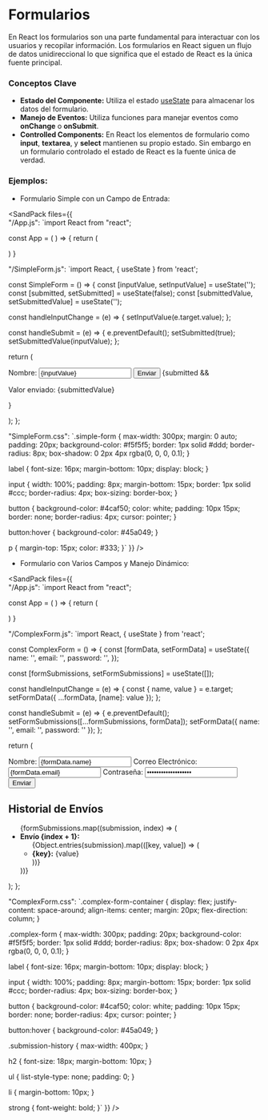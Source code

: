 
# Formularios

En React los formularios son una parte fundamental para interactuar con los usuarios y recopilar información. 
Los formularios en React siguen un flujo de datos unidireccional lo que significa que el estado de React es la única fuente principal. 

### Conceptos Clave

- **Estado del Componente:** Utiliza el estado [useState](/docs/conceptos-de-react-04-hooks--docs) para almacenar los datos del formulario.
- **Manejo de Eventos:** Utiliza funciones para manejar eventos como **onChange** o **onSubmit**.
- **Controlled Components:** En React los elementos de formulario como **input**, **textarea**, y **select** mantienen su propio estado. 
Sin embargo en un formulario controlado el estado de React es la fuente única de verdad.

### Ejemplos:
-  Formulario Simple con un Campo de Entrada:

<SandPack 
files={{    
"/App.js": 
`import React from "react";

 const App = ( ) => {
   return (
    <div>
      <SimpleForm />
    </div>
  ) 
 }


"/SimpleForm.js":
`import React, { useState } from 'react';

const SimpleForm = () => {
  const [inputValue, setInputValue] = useState('');
  const [submitted, setSubmitted] = useState(false);
  const [submittedValue, setSubmittedValue] = useState('');

  const handleInputChange = (e) => {
    setInputValue(e.target.value);
  };

  const handleSubmit = (e) => {
    e.preventDefault();
    setSubmitted(true);
    setSubmittedValue(inputValue);
  };

  return (
    <form className="simple-form" onSubmit={handleSubmit}>
      <label htmlFor="nameInput">
        Nombre:
        <input
          id="nameInput"
          type="text"
          value={inputValue}
          onChange={handleInputChange}
        />
      </label>
      <button type="submit">Enviar</button>
      {submitted && <p>Valor enviado: {submittedValue}</p>}
    </form>
  );
};


"SimpleForm.css":
`.simple-form {
  max-width: 300px;
  margin: 0 auto;
  padding: 20px;
  background-color: #f5f5f5;
  border: 1px solid #ddd;
  border-radius: 8px;
  box-shadow: 0 2px 4px rgba(0, 0, 0, 0.1);
}

label {
  font-size: 16px;
  margin-bottom: 10px;
  display: block;
}

input {
  width: 100%;
  padding: 8px;
  margin-bottom: 15px;
  border: 1px solid #ccc;
  border-radius: 4px;
  box-sizing: border-box;
}

button {
  background-color: #4caf50;
  color: white;
  padding: 10px 15px;
  border: none;
  border-radius: 4px;
  cursor: pointer;
}

button:hover {
  background-color: #45a049;
}

p {
  margin-top: 15px;
  color: #333;
}`
}}
/>

- Formulario con Varios Campos y Manejo Dinámico:

<SandPack 
files={{    
"/App.js": 
`import React from "react";

 const App = ( ) => {
   return (
    <div>
      <ComplexForm />
    </div>
  ) 
 }


"/ComplexForm.js":
`import React, { useState } from 'react';

const ComplexForm = () => {
  const [formData, setFormData] = useState({
    name: '',
    email: '',
    password: '',
  });

  const [formSubmissions, setFormSubmissions] = useState([]);

  const handleInputChange = (e) => {
    const { name, value } = e.target;
    setFormData({ ...formData, [name]: value });
  };

  const handleSubmit = (e) => {
    e.preventDefault();
    setFormSubmissions([...formSubmissions, formData]);
    setFormData({ name: '', email: '', password: '' });
  };

  return (
    <div className="complex-form-container">
      <form onSubmit={handleSubmit} className="complex-form">
        <label htmlFor="nameInput">
          Nombre:
          <input
            id="nameInput"
            type="text"
            name="name"
            value={formData.name}
            onChange={handleInputChange}
          />
        </label>
        <label htmlFor="emailInput">
          Correo Electrónico:
          <input
            id="emailInput"
            type="email"
            name="email"
            value={formData.email}
            onChange={handleInputChange}
          />
        </label>
        <label htmlFor="passwordInput">
          Contraseña:
          <input
            id="passwordInput"
            type="password"
            name="password"
            value={formData.password}
            onChange={handleInputChange}
          />
        </label>
        <button type="submit">Enviar</button>
      </form>
      <div className="submission-history">
        <h2>Historial de Envíos</h2>
        <ul>
          {formSubmissions.map((submission, index) => (
            <li key={index}>
              <strong>Envío {index + 1}:</strong>
              <ul>
                {Object.entries(submission).map(([key, value]) => (
                  <li key={key}>
                    <strong>{key}:</strong> {value}
                  </li>
                ))}
              </ul>
            </li>
          ))}
        </ul>
      </div>
    </div>
  );
};


"ComplexForm.css":
`.complex-form-container {
  display: flex;
  justify-content: space-around;
  align-items: center;
  margin: 20px;
  flex-direction: column;
}

.complex-form {
  max-width: 300px;
  padding: 20px;
  background-color: #f5f5f5;
  border: 1px solid #ddd;
  border-radius: 8px;
  box-shadow: 0 2px 4px rgba(0, 0, 0, 0.1);
}

label {
  font-size: 16px;
  margin-bottom: 10px;
  display: block;
}

input {
  width: 100%;
  padding: 8px;
  margin-bottom: 15px;
  border: 1px solid #ccc;
  border-radius: 4px;
  box-sizing: border-box;
}

button {
  background-color: #4caf50;
  color: white;
  padding: 10px 15px;
  border: none;
  border-radius: 4px;
  cursor: pointer;
}

button:hover {
  background-color: #45a049;
}

.submission-history {
  max-width: 400px;
}

h2 {
  font-size: 18px;
  margin-bottom: 10px;
}

ul {
  list-style-type: none;
  padding: 0;
}

li {
  margin-bottom: 10px;
}

strong {
  font-weight: bold;
}`
}}
/>